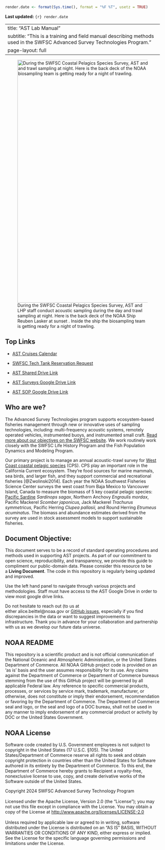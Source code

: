 ```r
render.date <- format(Sys.time(), format = "%F %T", usetz = TRUE)
```

**Last updated:** `{r} render.date`

---
title: "AST Lab Manual"
subtitle: "This is a training and field manual describing methods used in the SWFSC Advanced Survey Technologies Program."
page-layout: full
---

![During the SWFSC Coastal Pelagics Species Survey, AST and LHP staff conduct acoustic sampling during the day and trawl sampling at night. Here is the back deck of the NOAA Ship Reuben Lasker at sunset . Inside the ship the biosampling team is getting ready for a night of trawling.](content/images/lasker-sunset.jpg){fig-align="left" width="788"}

## Top Links

-   [AST Cruises Calendar](https://calendar.google.com/calendar/embed?src=noaa.gov_au9mfdskv6phiu3v3o0l2tq81s%40group.calendar.google.com&ctz=America%2FLos_Angeles)

-   [SWFSC Tech Tank Reservation Request](https://sites.google.com/noaa.gov/swfsc-technology-tank/swfsc-user-request)

-   [AST Shared Drive Link](https://drive.google.com/drive/folders/0APMOIPPoAUQqUk9PVA)

-   [AST Surveys Google Drive Link](https://drive.google.com/drive/folders/0B2xNfvuUAsokSFk0NEpQb1BaaVE?resourcekey=0-4bYMERpNwZmqt06JdHd0XA&usp=drive_link)

-   [AST SOP Google Drive Link](https://drive.google.com/drive/folders/0BznMmMAGS5MZTFpCdEd3bVpwUHc?resourcekey=0-zQPTAvNNK_SUM-cI3jDZRA&usp=drive_link)

## Who are we?

The Advanced Survey Technologies program supports ecosystem-based fisheries management through new or innovative uses of sampling technologies, including: multi-frequency acoustic systems, remotely operated vehicles, instrumented buoys, and instrumented small craft. [Read more about our objectives on the SWFSC website](https://www.fisheries.noaa.gov/west-coast/science-data/advanced-survey-technologies-assessments-california-current-ecosystem). We work routinely work closely with the SWFSC Life History Program and the Fish Population Dynamics and Modeling Program.

Our primary project is to manage an annual acoustic-trawl survey for [West Coast coastal pelagic species](https://www.fisheries.noaa.gov/species/west-coast-coastal-pelagic-species) (CPS). CPS play an important role in the California Current ecosystem. They’re food sources for marine mammals, sea birds, and larger fish, and they support commercial and recreational fisheries [@Zwolinski2014]. Each year the NOAA Southwest Fisheries Science Center surveys the west coast from Baja Mexico to Vancouver Island, Canada to measure the biomass of 5 key coastal pelagic species: [Pacific Sardine](https://www.fisheries.noaa.gov/species/pacific-sardine#:~:text=Baja%20California%2C%20Mexico.-,Habitat,schools%20near%20the%20ocean%20surface.) *Sardinops sagax*, Northern Anchovy *Engraulis mordax*, Pacific Mackerel *Scomber japonicus,* Jack Mackerel *Trachurus symmetricus,* Pacific Herring *Clupea pallasii,* and Round Herring *Etrumeus acuminatus*. The biomass and abundance estimates derived from the survey are used in stock assessment models to support sustainable fisheries.

## Document Objective:

This document serves to be a record of standard operating procedures and methods used in supporting AST projects. As part of our commitment to open science, reproducibility, and transparency, we provide this guide to compliment our public-domain data. Please consider this resource to be a **Living Document**. The code in this repository is regularly being updated and improved. 

Use the left hand panel to navigate through various projects and methodologies. Staff must have access to the AST Google Drive in order to view most google drive links.

Do not hesitate to reach out (to us at either alice.beittel\@noaa.gov or [GitHub issues](https://github.com/nmfs-swfsc-ast/echo-class/issues), especially if you find discrepancies in the data or want to suggest improvements to infrastructure. Thank you in advance for your collaboration and partnership with us as we develop our future data universe.

## NOAA README

This repository is a scientific product and is not official communication of the National Oceanic and Atmospheric Administration, or the United States Department of Commerce. All NOAA GitHub project code is provided on an ‘as is’ basis and the user assumes responsibility for its use. Any claims against the Department of Commerce or Department of Commerce bureaus stemming from the use of this GitHub project will be governed by all applicable Federal law. Any reference to specific commercial products, processes, or services by service mark, trademark, manufacturer, or otherwise, does not constitute or imply their endorsement, recommendation or favoring by the Department of Commerce. The Department of Commerce seal and logo, or the seal and logo of a DOC bureau, shall not be used in any manner to imply endorsement of any commercial product or activity by DOC or the United States Government.

## NOAA License

Software code created by U.S. Government employees is not subject to copyright in the United States (17 U.S.C. §105). The United States/Department of Commerce reserve all rights to seek and obtain copyright protection in countries other than the United States for Software authored in its entirety by the Department of Commerce. To this end, the Department of Commerce hereby grants to Recipient a royalty-free, nonexclusive license to use, copy, and create derivative works of the Software outside of the United States.

Copyright 2024 SWFSC Advanced Survey Technology Program\
\
Licensed under the Apache License, Version 2.0 (the "License"); you may not use this file except in compliance with the License. You may obtain a copy of the License at <http://www.apache.org/licenses/LICENSE-2.0>\
\
Unless required by applicable law or agreed to in writing, software distributed under the License is distributed on an "AS IS" BASIS, WITHOUT WARRANTIES OR CONDITIONS OF ANY KIND, either express or implied. See the License for the specific language governing permissions and limitations under the License.

```{=openxml}
<w:p><w:r><w:br w:type="page"/></w:r></w:p>
```
